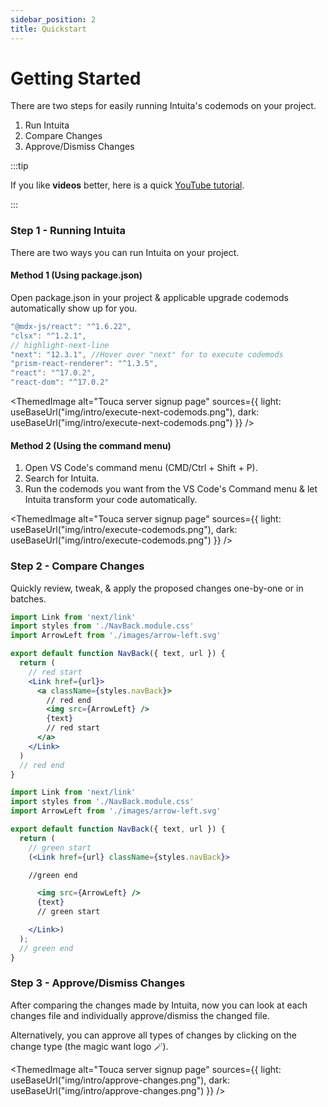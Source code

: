 ```yaml
---
sidebar_position: 2
title: Quickstart
---
```



# Getting Started

There are two steps for easily running Intuita's codemods on your project.
1. Run Intuita
2. Compare Changes
3. Approve/Dismiss Changes

:::tip

If you like **videos** better, here is a quick [YouTube tutorial](https://youtu.be/pEGdu-cpu5k).

:::

### Step 1 -  Running Intuita
There are two ways you can run Intuita on your project.

#### Method 1 (Using package.json)
Open package.json in your project & applicable upgrade codemods automatically show up for you.

```jsx
"@mdx-js/react": "^1.6.22",
"clsx": "^1.2.1",
// highlight-next-line
"next": "12.3.1", //Hover over "next" for to execute codemods
"prism-react-renderer": "^1.3.5",
"react": "^17.0.2",
"react-dom": "^17.0.2"
```
<ThemedImage
  alt="Touca server signup page"
  sources={{
    light: useBaseUrl("img/intro/execute-next-codemods.png"),
    dark: useBaseUrl("img/intro/execute-next-codemods.png")
  }}
/>


#### Method 2 (Using the command menu)

1. Open VS Code's command menu (CMD/Ctrl + Shift + P).
2. Search for Intuita.
3. Run the codemods you want from the VS Code's Command menu & let Intuita transform your code automatically.

<ThemedImage
  alt="Touca server signup page"
  sources={{
    light: useBaseUrl("img/intro/execute-codemods.png"),
    dark: useBaseUrl("img/intro/execute-codemods.png")
  }}
/>


### Step 2 - Compare Changes
Quickly review, tweak, & apply the proposed changes one-by-one or in batches.

<Tabs>
<TabItem value="before-changes" label="Before Changes" default>

```jsx  title="Before Change"
import Link from 'next/link'
import styles from './NavBack.module.css'
import ArrowLeft from './images/arrow-left.svg'

export default function NavBack({ text, url }) {
  return (
    // red start
    <Link href={url}>
      <a className={styles.navBack}>
        // red end
        <img src={ArrowLeft} />
        {text}
        // red start
      </a>
    </Link>
  )
  // red end
}
```

</TabItem>

<TabItem value="after-changes" label="After Changes" default>

```jsx  title="After Change"
import Link from 'next/link'
import styles from './NavBack.module.css'
import ArrowLeft from './images/arrow-left.svg'

export default function NavBack({ text, url }) {
  return (
    // green start
    (<Link href={url} className={styles.navBack}>

    //green end

      <img src={ArrowLeft} />
      {text}
      // green start

    </Link>)
  );
  // green end
}
```

</TabItem>

</Tabs>

### Step 3 - Approve/Dismiss Changes

After comparing the changes made by Intuita, now you can look at each changes file and individually approve/dismiss the changed file.

Alternatively, you can approve all types of changes by clicking on the change type (the magic want logo 🪄).

<ThemedImage
  alt="Touca server signup page"
  sources={{
    light: useBaseUrl("img/intro/approve-changes.png"),
    dark: useBaseUrl("img/intro/approve-changes.png")
  }}
/>



